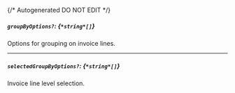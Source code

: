 {/* Autogenerated DO NOT EDIT  */}
##### `groupByOptions?`: *{`*string*[]`}*
Options for grouping on invoice lines.

---
##### `selectedGroupByOptions?`: *{`*string*[]`}*
Invoice line level selection.


